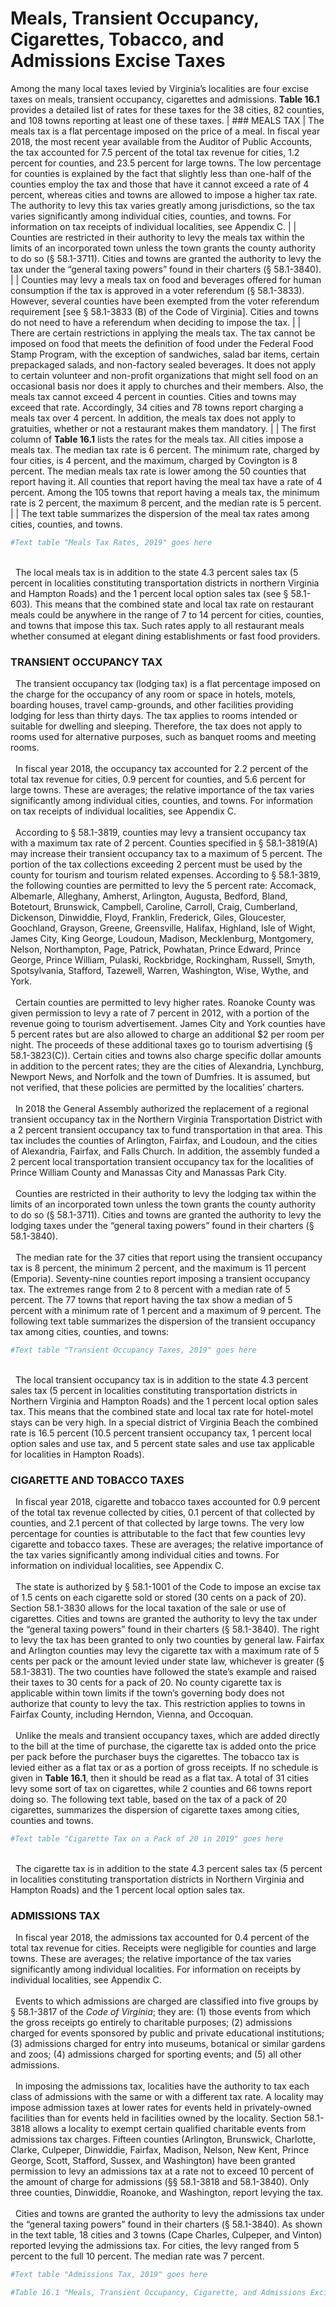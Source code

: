 # Meals, Transient Occupancy, Cigarettes, Tobacco, and Admissions Excise Taxes

Among the many local taxes levied by Virginia’s localities are four excise taxes on meals, transient occupancy, cigarettes and admissions. **Table 16.1** provides a detailed list of rates for these taxes for the 38 cities, 82 counties, and 108 towns reporting at least one of these taxes.
|
### MEALS TAX
|   The meals tax is a flat percentage imposed on the price of a meal. In fiscal year 2018, the most recent year available from the Auditor of Public Accounts, the tax accounted for 7.5 percent of the total tax revenue for cities, 1.2 percent for counties, and 23.5 percent for large towns. The low percentage for counties is explained by the fact that slightly less than one-half of the counties employ the tax and those that have it cannot exceed a rate of 4 percent, whereas cities and towns are allowed to impose a higher tax rate. The authority to levy this tax varies greatly among jurisdictions, so the tax varies significantly among individual cities, counties, and towns. For information on tax receipts of individual localities, see Appendix C.
|
|   Counties  are  restricted  in  their  authority  to  levy  the  meals tax within the limits of an incorporated town unless the town grants the county authority to do so (§ 58.1-3711). Cities and towns are granted the authority to levy the tax under the “general taxing powers” found in their charters (§ 58.1-3840). 
|
|   Counties may levy a meals tax on food and beverages offered for human consumption if the tax is approved in a voter referendum (§ 58.1-3833). However, several counties have been exempted from the voter referendum requirement [see  §  58.1-3833  (B)  of  the  Code  of  Virginia].  Cities  and  towns do not need to have a referendum when deciding to impose the tax. 
|
|   There are certain restrictions in applying the meals tax. The tax cannot be imposed on food that meets the definition of food under the Federal Food Stamp Program, with the exception  of  sandwiches,  salad  bar  items,  certain  prepackaged  salads, and non-factory sealed beverages. It does not apply to certain volunteer and non-profit organizations that might sell food on an occasional basis nor does it apply to churches and  their  members.  Also,  the  meals  tax  cannot  exceed  4  percent in counties. Cities and towns may exceed that rate. Accordingly,  34  cities  and  78  towns  report  charging  a  meals  tax  over  4  percent.  In  addition,  the  meals  tax  does not apply to gratuities, whether or not a restaurant makes them mandatory.
|
|   The first  column  of  **Table  16.1**  lists  the  rates  for  the  meals  tax.  All  cities  impose  a  meals  tax.  The  median  tax  rate is 6 percent. The minimum rate, charged by four cities, is 4 percent, and the maximum, charged by Covington is 8 percent. The median meals tax rate is lower among the 50 counties that report having it. All counties that report having the meal tax have a rate of 4 percent. Among the 105 towns that report having a meals tax, the minimum rate is 2 percent, the maximum 8 percent, and the median rate is 5 percent.
|
|   The text table summarizes the dispersion of the meal tax rates among cities, counties, and towns.
```r
#Text table "Meals Tax Rates, 2019" goes here
```
|
|   The local meals tax is in addition to the state 4.3 percent sales tax (5 percent in localities constituting transportation districts in northern Virginia and Hampton Roads) and the 1 percent local option sales tax (see § 58.1-603). This means that the combined state and local tax rate on restaurant meals could be anywhere in the range of 7 to 14 percent for cities, counties, and towns that impose this tax. Such rates apply to all restaurant meals whether consumed at elegant dining establishments or fast food providers. 
|
### TRANSIENT OCCUPANCY TAX
|   The transient occupancy tax (lodging tax) is a flat percentage imposed on the charge for the occupancy of any room or  space  in  hotels,  motels,  boarding  houses,  travel  camp-grounds, and other facilities providing lodging for less than thirty days. The tax applies to rooms intended or suitable for dwelling and sleeping. Therefore, the tax does not apply to rooms used for alternative purposes, such as banquet rooms and meeting rooms. 
|
|   In fiscal  year  2018,  the  occupancy  tax  accounted  for  2.2 percent of the total tax revenue for cities, 0.9 percent for counties, and 5.6 percent for large towns. These are averages; the relative importance of the tax varies significantly among individual cities, counties, and towns. For information on tax receipts of individual localities, see Appendix C.
|
|   According  to  §  58.1-3819,  counties  may  levy  a  transient occupancy tax with a maximum tax rate of 2 percent. Counties  specified  in  §  58.1-3819(A)  may  increase  their  transient  occupancy  tax  to  a  maximum  of  5  percent.  The  portion of the tax collections exceeding 2 percent must be used by the county for tourism and tourism related expenses. According to § 58.1-3819, the following counties are permitted  to  levy  the  5  percent  rate:  Accomack,  Albemarle,  Alleghany, Amherst, Arlington, Augusta, Bedford, Bland, Botetourt, Brunswick, Campbell, Caroline, Carroll, Craig, Cumberland,  Dickenson,  Dinwiddie,  Floyd,  Franklin,  Frederick, Giles, Gloucester, Goochland, Grayson, Greene, Greensville, Halifax, Highland, Isle of Wight, James City, King  George,  Loudoun,  Madison,  Mecklenburg,  Montgomery,  Nelson,  Northampton,  Page,  Patrick,  Powhatan,  Prince  Edward,  Prince  George,  Prince  William,  Pulaski,  Rockbridge,  Rockingham,  Russell,  Smyth,  Spotsylvania,  Stafford,  Tazewell,  Warren,  Washington,  Wise,  Wythe,  and York.
|
|   Certain  counties  are  permitted  to  levy  higher  rates.  Roanoke  County  was  given  permission  to  levy  a  rate  of  7  percent in 2012, with a portion of the revenue going to tourism  advertisement.  James  City  and  York  counties  have  5  percent rates but are also allowed to charge an additional $2 per room per night. The proceeds of these additional taxes go to  tourism  advertising  (§  58.1-3823(C)).  Certain  cities  and  towns also charge specific dollar amounts in addition to the percent rates; they are the cities of Alexandria, Lynchburg, Newport News, and Norfolk and the town of Dumfries. It is assumed, but not verified, that these policies are permitted by the localities’ charters.
|
|   In 2018 the General Assembly authorized the replacement of a regional transient occupancy tax in the Northern Virginia Transportation District with a 2 percent transient occupancy tax to fund transportation in that area. This tax includes the counties of Arlington, Fairfax, and Loudoun, and the cities of Alexandria, Fairfax, and Falls Church. In addition, the assembly funded a 2 percent local transportation  transient  occupancy  tax  for  the  localities  of  Prince  William County and Manassas City and Manassas Park City. 
|
|   Counties  are  restricted  in  their  authority  to  levy  the  lodging tax within the limits of an incorporated town unless the town grants the county authority to do so (§ 58.1-3711). Cities and towns are granted the authority to levy the lodging taxes under the “general taxing powers” found in their charters (§ 58.1-3840).
|
|   The median rate for the 37 cities that report using the transient occupancy tax is 8 percent, the minimum 2 percent, and the maximum is 11 percent (Emporia). Seventy-nine counties report imposing a transient occupancy tax. The extremes range from 2 to 8 percent with a median rate of 5 percent. The 77 towns that report having the tax show a median of 5 percent with a minimum rate of 1 percent and a maximum of 9 percent. The following text table summarizes the dispersion of the transient occupancy tax among cities, counties, and towns:

```r
#Text table "Transient Occupancy Taxes, 2019" goes here
```
|
|   The local transient occupancy tax is in addition to the state 4.3 percent sales tax (5 percent in localities constituting transportation districts in Northern Virginia and Hampton Roads) and the 1 percent local option sales tax. This means that  the  combined  state  and  local  tax  rate  for  hotel-motel  stays can be very high. In a special district of Virginia Beach the  combined  rate  is  16.5  percent  (10.5  percent  transient  occupancy tax, 1 percent local option sales and use tax, and 5 percent state sales and use tax applicable for localities in Hampton Roads).
|
### CIGARETTE AND TOBACCO TAXES
|   In fiscal year 2018, cigarette and tobacco taxes accounted for 0.9 percent of the total tax revenue collected by cities, 0.1 percent   of that collected by counties, and  2.1 percent of that collected by large towns. The very low percentage for counties is attributable to the fact that few counties levy cigarette and tobacco taxes. These  are  averages;  the  relative  importance  of  the  tax  varies  significantly among individual cities and towns. For information on individual localities, see Appendix C.
|
|   The  state  is  authorized  by  §  58.1-1001  of  the  Code  to  impose  an  excise  tax  of  1.5  cents  on  each  cigarette  sold  or  stored  (30  cents  on  a  pack  of  20).  Section  58.1-3830  allows for the local taxation of the sale or use of cigarettes. Cities  and  towns  are  granted  the  authority  to  levy  the  tax  under  the  “general  taxing  powers”  found  in  their  charters  (§ 58.1-3840). The right to levy the tax has been granted to only two counties by general law. Fairfax and Arlington counties may levy the cigarette tax with a maximum rate of 5 cents per pack or the amount levied under state law, whichever is greater  (§  58.1-3831).  The  two  counties  have  followed  the  state’s example and raised their taxes to 30 cents for a pack of  20. No county cigarette tax is applicable within town limits if the town’s governing body does not authorize that county to levy the tax. This restriction applies to  towns in Fairfax County, including Herndon, Vienna, and Occoquan.
|
|   Unlike the meals and transient occupancy taxes, which are added directly to the bill at the time of purchase, the cigarette tax is added onto the price per pack before the purchaser buys the cigarettes. The tobacco tax is levied either as a flat tax or as a portion of gross receipts. If no schedule is given in **Table 16.1**, then it should be read as a flat tax. A total of 31 cities levy some sort of tax on cigarettes, while 2 counties and 66 towns report doing so. The following text table, based on the tax of a pack of 20 cigarettes, summarizes the dispersion of cigarette taxes among cities, counties and towns. 

```r
#Text table "Cigarette Tax on a Pack of 20 in 2019" goes here
```
|
|   The cigarette tax is in addition to the state 4.3 percent sales tax (5 percent in localities constituting transportation districts in Northern Virginia and Hampton Roads) and the 1 percent local option sales tax.
|
### ADMISSIONS TAX
|   In fiscal  year  2018,  the  admissions  tax  accounted  for  0.4  percent  of  the  total  tax  revenue  for  cities.  Receipts  were  negligible  for  counties  and  large  towns.  These  are  averages; the relative importance of the tax varies significantly among individual localities. For information on receipts by individual localities, see Appendix C.
|
|   Events to which admissions are charged are classified into five groups by § 58.1-3817 of the *Code of Virginia*; they are: (1) those events from which the gross receipts go entirely to  charitable  purposes;  (2)  admissions  charged  for  events sponsored  by  public  and  private  educational  institutions;  (3) admissions charged for entry into museums, botanical or similar gardens and zoos; (4) admissions charged for sporting events; and (5) all other admissions. 
|
|   In  imposing  the  admissions  tax,  localities  have  the  authority to tax each class of admissions with the same or with a different tax rate. A locality may impose admission taxes  at  lower  rates  for  events  held  in  privately-owned  facilities  than  for  events  held  in  facilities  owned  by  the  locality. Section 58.1-3818 allows a locality to exempt certain qualified charitable events from admissions tax charges. Fifteen counties (Arlington, Brunswick, Charlotte, Clarke,  Culpeper, Dinwiddie, Fairfax, Madison, Nelson, New Kent, Prince  George,  Scott,  Stafford,  Sussex,  and  Washington)  have  been  granted  permission  to  levy  an  admissions  tax  at a rate not to exceed 10 percent of the amount of charge for  admissions  (§§  58.1-3818  and  58.1-3840).  Only  three  counties,  Dinwiddie,  Roanoke,  and  Washington,  report  levying the tax.
|
|   Cities and towns are granted the authority to levy the admissions tax under the “general taxing powers” found in their charters (§ 58.1-3840). As shown in the text table, 18 cities  and  3  towns  (Cape  Charles,  Culpeper,  and  Vinton)  reported  levying  the  admissions  tax.  For  cities,  the  levy  ranged  from  5  percent  to  the  full  10  percent.  The  median  rate was 7 percent. 

```r
#Text table "Admissions Tax, 2019" goes here

#Table 16.1 "Meals, Transient Occupancy, Cigarette, and Admissions Excise Taxes, 2019" goes here
```
